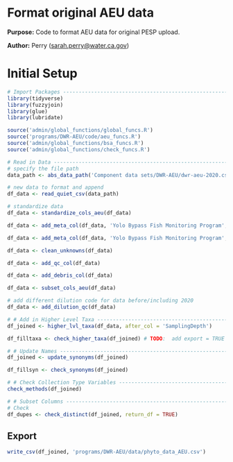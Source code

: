 # Format original AEU data

**Purpose:** Code to format AEU data for original PESP upload.

**Author:** Perry ([sarah.perry\@water.ca.gov](mailto:sarah.perry@water.ca.gov){.email})

# Initial Setup

```r
# Import Packages ---------------------------------------------------------
library(tidyverse)
library(fuzzyjoin)
library(glue)
library(lubridate)

source('admin/global_functions/global_funcs.R')
source('programs/DWR-AEU/code/aeu_funcs.R')
source('admin/global_functions/bsa_funcs.R')
source('admin/global_functions/check_funcs.R')
```

```r
# Read in Data --------------------------------------------------------------------
# specify the file path
data_path <- abs_data_path('Component data sets/DWR-AEU/dwr-aeu-2020.csv')

# new data to format and append
df_data <- read_quiet_csv(data_path)

# standardize data
df_data <- standardize_cols_aeu(df_data)

df_data <- add_meta_col(df_data, 'Yolo Bypass Fish Monitoring Program', 'SamplingDepth')

df_data <- add_meta_col(df_data, 'Yolo Bypass Fish Monitoring Program', 'Lab')

df_data <- clean_unknowns(df_data)

df_data <- add_qc_col(df_data)

df_data <- add_debris_col(df_data)

df_data <- subset_cols_aeu(df_data)

# add different dilution code for data before/including 2020
df_data <- add_dilution_qc(df_data)

# # Add in Higher Level Taxa ------------------------------------------------------
df_joined <- higher_lvl_taxa(df_data, after_col = 'SamplingDepth')

df_filltaxa <- check_higher_taxa(df_joined) # TODO:  add export = TRUE

# # Update Names ------------------------------------------------------------------
df_joined <- update_synonyms(df_joined)

df_fillsyn <- check_synonyms(df_joined)

# # Check Collection Type Variables -----------------------------------------------
check_methods(df_joined)

# # Subset Columns ----------------------------------------------------------------
# Check
df_dupes <- check_distinct(df_joined, return_df = TRUE)
```

## Export

```r
write_csv(df_joined, 'programs/DWR-AEU/data/phyto_data_AEU.csv')
```
